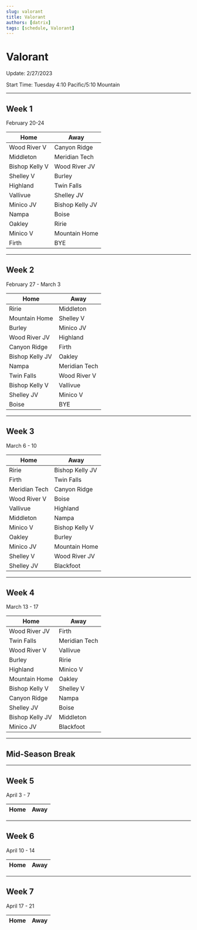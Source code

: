 ```yaml
---
slug: valorant
title: Valorant
authors: [datrix]
tags: [schedule, Valorant]
---
```


# Valorant
Update: 2/27/2023

Start Time: Tuesday 4:10 Pacific/5:10 Mountain

---
## Week 1
February 20-24

| Home | Away |
|---|---|
|Wood River V	|	Canyon Ridge|
|Middleton	|	Meridian Tech|
|Bishop Kelly V	|	Wood River JV|
|Shelley V	|	Burley|
|Highland	|	Twin Falls|
|Vallivue	|	Shelley JV|
|Minico JV	|	Bishop Kelly JV|
|Nampa	|	Boise|
|Oakley	|	Ririe|
|Minico V	|	Mountain Home|
|Firth	|	BYE|

---
## Week 2
February 27 - March 3

| Home | Away |
|---|---|
|Ririe	|	Middleton|
|Mountain Home	|	Shelley V|
|Burley	|	Minico JV|
|Wood River JV	|	Highland|
|Canyon Ridge	|	Firth|
|Bishop Kelly JV	|	Oakley|
|Nampa	|	Meridian Tech|
|Twin Falls	|	Wood River V|
|Bishop Kelly V	|	Vallivue|
|Shelley JV	|	Minico V|
|Boise	|	BYE|

---
## Week 3
March 6 - 10

| Home | Away |
|---|---|
|Ririe	|	Bishop Kelly JV|
|Firth	|	Twin Falls|
|Meridian Tech	|	Canyon Ridge|
|Wood River V	|	Boise|
|Vallivue	|	Highland|
|Middleton	|	Nampa|
|Minico V	|	Bishop Kelly V|
|Oakley	|	Burley|
|Minico JV	|	Mountain Home|
|Shelley V	|	Wood River JV|
|Shelley JV	|	Blackfoot|

---
## Week 4
March 13 - 17

| Home | Away |
|---|---|
|Wood River JV	|	Firth|
|Twin Falls	|	Meridian Tech|
|Wood River V	|	Vallivue|
|Burley	|	Ririe|
|Highland	|	Minico V|
|Mountain Home	|	Oakley|
|Bishop Kelly V	|	Shelley V|
|Canyon Ridge	|	Nampa|
|Shelley JV	|	Boise|
|Bishop Kelly JV	|	Middleton|
|Minico JV	|	Blackfoot|

---
## Mid-Season Break

---
## Week 5
April 3 - 7

| Home | Away |
|---|---|

---
## Week 6
April 10 - 14

| Home | Away |
|---|---|

---
## Week 7
April 17 - 21

| Home | Away |
|---|---|